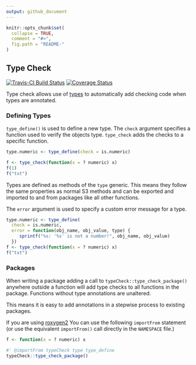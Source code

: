 ```yaml
---
output: github_document
---
```


<!-- README.md is generated from README.Rmd. Please edit that file -->

```r
knitr::opts_chunk$set(
  collapse = TRUE,
  comment = "#>",
  fig.path = "README-"
)
```

## Type Check ##
[![Travis-CI Build Status](https://travis-ci.org/jimhester/typeCheck.svg?branch=
master)](https://travis-ci.org/jimhester/typeCheck)
[![Coverage Status](https://img.shields.io/codecov/c/github/jimhester/typeCheck/
master.svg)](https://codecov.io/github/jimhester/typeCheck?branch=master)

Type check allows use of [types](https://github.com/jimhester/types) to
automatically add checking code when types are annotated.

### Defining Types ###

`type_define()` is used to define a new type. The `check` argument specifies
a function used to verify the objects type. `type_check` adds the checks to a
specific function.

```r
type.numeric <- type_define(check = is.numeric)

f <- type_check(function(x = ? numeric) x)
f(1)
f("txt")
```

Types are defined as methods of the `type` generic. This means they follow the
same properties as normal S3 methods and can be exported and imported
to and from packages like all other functions.

The `error` argument is used to specify a custom error message for a type.

```r
type.numeric <- type_define(
  check = is.numeric,
  error = function(obj_name, obj_value, type) {
     sprintf("%s: '%s' is not a number!", obj_name, obj_value)
  })
f <- type_check(function(x = ? numeric) x)
f("txt")
```

### Packages ###

When writing a package adding a call to `typeCheck::type_check_package()`
anywhere outside a function will add type checks to all functions in the
package. Functions without type annotations are unaltered.

This means it is easy to add annotations in a stepwise process to existing
packages.

If you are using [roxygen2](https://github.com/klutometis/roxygen) You can use
the following `importFrom` statement (or use the equivalent `importFrom()` call directly
in the `NAMESPACE` file.)

```r
f <- function(x = ? numeric) x

#' @importFrom typeCheck type type_define
typeCheck::type_check_package()
```
